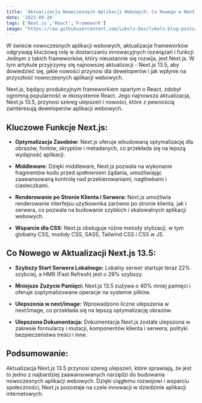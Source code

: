 ```yaml
---
title: 'Aktualizacja Nowoczesnych Aplikacji Webowych: Co Nowego w Next.js 13.5?'
date: '2023-09-28'
tags: ['Next.js','React','Framework']
image: "https://raw.githubusercontent.com/Lukols-Dev/lukols-blog-posts/main/images/nextjs-13-5/nextjs-13-5.png"
---
```


<CustomImage src="https://raw.githubusercontent.com/Lukols-Dev/lukols-blog-posts/main/images/nextjs-13-5/nextjs-13-5.png" alt="NextJs 13.5" />

W świecie nowoczesnych aplikacji webowych, aktualizacje frameworków odgrywają kluczową rolę w dostarczaniu innowacyjnych rozwiązań i funkcji. Jednym z takich frameworków, który nieustannie się rozwija, jest Next.js. W tym artykule przyjrzymy się najnowszej aktualizacji - Next.js 13.5, aby dowiedzieć się, jakie nowości przynosi dla deweloperów i jak wpłynie na przyszłość nowoczesnych aplikacji webowych.

Next.js, będący produkcyjnym frameworkiem opartym o React, zdobył ogromną popularność w ekosystemie React. Jego najnowsza aktualizacja, Next.js 13.5, przynosi szereg ulepszeń i nowości, które z pewnością zainteresują deweloperów aplikacji webowych.

## Kluczowe Funkcje Next.js:
- **Optymalizacja Zasobów:**
  Next.js oferuje wbudowaną optymalizację dla obrazów, fontów, skryptów i metadanych, co przekłada się na lepszą wydajność aplikacji.
  
- **Middleware:**
  Dzięki middleware, Next.js pozwala na wykonanie fragmentów kodu przed spełnieniem żądania, umożliwiając zaawansowaną kontrolę nad przekierowaniami, nagłówkami i ciasteczkami.

- **Renderowanie po Stronie Klienta i Serwera:**
  Next.js umożliwia renderowanie interfejsu użytkownika zarówno po stronie klienta, jak i serwera, co pozwala na budowanie szybkich i skalowalnych aplikacji webowych.
  
- **Wsparcie dla CSS:**
  Next.js obsługuje różne metody stylizacji, w tym globalny CSS, moduły CSS, SASS, Tailwind CSS i CSS w JS.

## Co Nowego w Aktualizacji Next.js 13.5:
- **Szybszy Start Serwera Lokalnego:**
  Lokalny serwer startuje teraz 22% szybciej, a HMR (Fast Refresh) jest o 29% szybszy.
  
- **Mniejsze Zużycie Pamięci:**
  Next.js 13.5 zużywa o 40% mniej pamięci i oferuje zoptymalizowane operacje na systemie plików.
  
- **Ulepszenia w next/image:**
  Wprowadzono liczne ulepszenia w next/image, co przekłada się na lepszą optymalizację obrazów.
  
- **Ulepszona Dokumentacja:**
  Dokumentacja Next.js została ulepszona w zakresie formularzy i mutacji, komponentów klienta i serwera, polityki bezpieczeństwa treści i inne.

## Podsumowanie:
Aktualizacja Next.js 13.5 przynosi szereg ulepszeń, które sprawiają, że jest to jedno z najbardziej zaawansowanych narzędzi do budowania nowoczesnych aplikacji webowych. Dzięki ciągłemu rozwojowi i wsparciu społeczności, Next.js pozostaje na czele innowacji w dziedzinie aplikacji internetowych.
